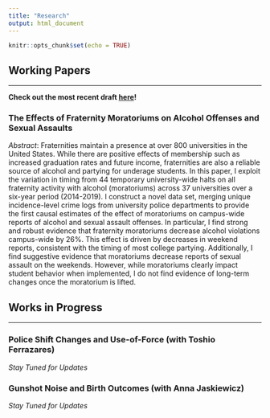 ```yaml
---
title: "Research"
output: html_document
---
```


```r
knitr::opts_chunk$set(echo = TRUE)
```

## Working Papers
***
**Check out the most recent draft [here](https://github.com/michaeltopper1/Fraternities/blob/master/paper_iterations/working_paper_march_2022/main.pdf)!**

### The Effects of Fraternity Moratoriums on Alcohol Offenses and Sexual Assaults

*Abstract*: 
Fraternities maintain a presence at over 800 universities in the United States. While there are positive effects of membership such as increased graduation rates and future income, fraternities are also a reliable source of alcohol and partying for underage students. In this paper, I exploit the variation in timing from 44 temporary university-wide halts on all fraternity activity with alcohol (moratoriums) across 37 universities over a six-year period (2014-2019). I construct a novel data set, merging unique incidence-level crime logs from university police departments to provide the first causal estimates of the effect of moratoriums on campus-wide reports of alcohol and sexual assault offenses. In particular, I find strong and robust evidence that fraternity moratoriums decrease alcohol violations campus-wide by 26%. This effect is driven by decreases in weekend reports, consistent with the timing of most college partying.  Additionally, I find suggestive evidence that moratoriums decrease reports of sexual assault on the weekends. However, while moratoriums clearly impact student behavior when implemented, I do not find evidence of long-term changes once the moratorium is lifted.

## Works in Progress
***
### Police Shift Changes and Use-of-Force (with Toshio Ferrazares)

*Stay Tuned for Updates*

### Gunshot Noise and Birth Outcomes (with Anna Jaskiewicz)

*Stay Tuned for Updates*
